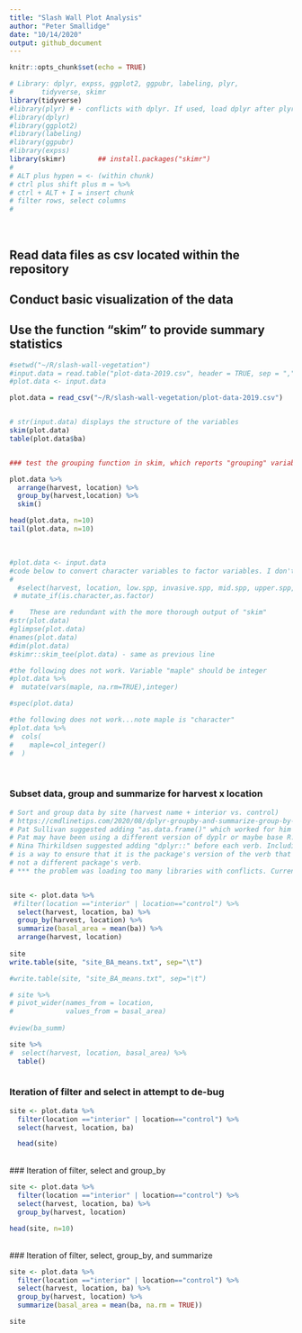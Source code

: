 ```yaml
---
title: "Slash Wall Plot Analysis"
author: "Peter Smallidge"
date: "10/14/2020"
output: github_document
---
```


```r
knitr::opts_chunk$set(echo = TRUE)
```


```r
# Library: dplyr, expss, ggplot2, ggpubr, labeling, plyr,
#       tidyverse, skimr
library(tidyverse)
#library(plyr) # - conflicts with dplyr. If used, load dplyr after plyr
#library(dplyr)
#library(ggplot2)
#library(labeling)
#library(ggpubr)
#library(expss)
library(skimr)        ## install.packages("skimr")
#
# ALT plus hypen = <- (within chunk)
# ctrl plus shift plus m = %>% 
# ctrl + ALT + I = insert chunk
# filter rows, select columns
# 


```



<br>

## Read data files as csv located within the repository  
## Conduct basic visualization of the data  
## Use the function "skim" to provide summary statistics  

```r
#setwd("~/R/slash-wall-vegetation")
#input.data = read.table("plot-data-2019.csv", header = TRUE, sep = ",")
#plot.data <- input.data

plot.data = read_csv("~/R/slash-wall-vegetation/plot-data-2019.csv")


# str(input.data) displays the structure of the variables
skim(plot.data)
table(plot.data$ba)


### test the grouping function in skim, which reports "grouping" variables ###

plot.data %>% 
  arrange(harvest, location) %>% 
  group_by(harvest,location) %>% 
  skim()

head(plot.data, n=10)
tail(plot.data, n=10)

```

<br>

<!-- note to self: the following code was tried for purpose of manipulating data. Either it didn't work or was subsequently deemed not necessary -->


```r
#plot.data <- input.data
#code below to convert character variables to factor variables. I don't think this is necessary.
#
  #select(harvest, location, low.spp, invasive.spp, mid.spp, upper.spp, vine.spp) %>% 
 # mutate_if(is.character,as.factor)

#    These are redundant with the more thorough output of "skim"
#str(plot.data)
#glimpse(plot.data)
#names(plot.data)
#dim(plot.data)
#skimr::skim_tee(plot.data) - same as previous line

#the following does not work. Variable "maple" should be integer
#plot.data %>% 
#  mutate(vars(maple, na.rm=TRUE),integer)

#spec(plot.data)

#the following does not work...note maple is "character"
#plot.data %>% 
#  cols(
#    maple=col_integer()
#  )

```


<br>

### Subset data, group and summarize for harvest x location

```r
# Sort and group data by site (harvest name + interior vs. control)
# https://cmdlinetips.com/2020/08/dplyr-groupby-and-summarize-group-by-one-or-more-variables/ 
# Pat Sullivan suggested adding "as.data.frame()" which worked for him but not for me.
# Pat may have been using a different version of dyplr or maybe base R.
# Nina Thirkildsen suggested adding "dplyr::" before each verb. Including the package name
# is a way to ensure that it is the package's version of the verb that is used, 
# not a different package's verb.
# *** the problem was loading too many libraries with conflicts. Currently just load tidyverse and skimr


site <- plot.data %>% 
 #filter(location =="interior" | location=="control") %>% 
  select(harvest, location, ba) %>% 
  group_by(harvest, location) %>% 
  summarize(basal_area = mean(ba)) %>% 
  arrange(harvest, location)
  
site
write.table(site, "site_BA_means.txt", sep="\t")


```



```r

#write.table(site, "site_BA_means.txt", sep="\t")

```



```r
# site %>% 
# pivot_wider(names_from = location,
#             values_from = basal_area)
  
#view(ba_summ)

site %>% 
#  select(harvest, location, basal_area) %>% 
  table()



```

### Iteration of filter and select in attempt to de-bug ###
```r
site <- plot.data %>% 
  filter(location =="interior" | location=="control") %>% 
  select(harvest, location, ba)

  head(site)

```

<br>
### Iteration of filter, select and group_by


```r
site <- plot.data %>% 
  filter(location =="interior" | location=="control") %>% 
  select(harvest, location, ba) %>% 
  group_by(harvest, location)

head(site, n=10)
```

<br>
### Iteration of filter, select, group_by, and summarize

```r
site <- plot.data %>% 
  filter(location =="interior" | location=="control") %>% 
  select(harvest, location, ba) %>% 
  group_by(harvest, location) %>% 
  summarize(basal_area = mean(ba, na.rm = TRUE))

site

```

